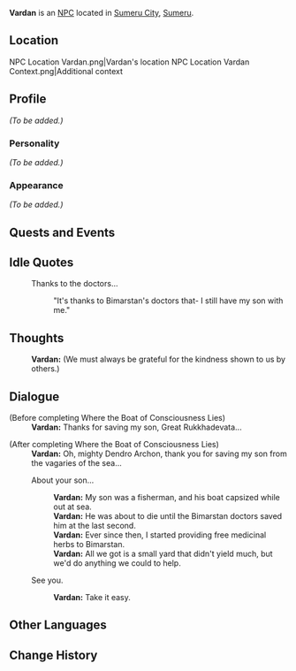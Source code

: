 {{Meta
|missing_NPC_profile  = yes
}}
{{Character Infobox
|type             = NPC
|image            = NPC Vardan.png
|region           = Sumeru
|affiliation      = 
|title            = Herb Farmer
|dialoguereward   = 
|ancestry         = <!-- Clan/family -->
|father           = 
|mother           = 
|spouse           = 
|sibling          = 
|child            = Gurgen
|childNote        = son
|relative         = 
|voiceEN          = 
|voiceCN          = 
|voiceJP          = 
}}
'''Vardan''' is an [[NPC]] located in [[Sumeru City]], [[Sumeru]].

==Location==
<gallery>
NPC Location Vardan.png|Vardan's location
NPC Location Vardan Context.png|Additional context
</gallery>

==Profile==
''(To be added.)''

===Personality===
''(To be added.)''

===Appearance===
''(To be added.)''

==Quests and Events==
{{Quests and Events}}

==Idle Quotes==
{{Dialogue start}}
: {{DIcon|Idle}} Thanks to the doctors...
:: {{A|VO Vardan 01.ogg}} "It's thanks to Bimarstan's doctors that- I still have my son with me."
{{Dialogue end}}

==Thoughts==
{{All Schemes to Know Explanation|name=Vardan}}
:{{A|VO Vardan All Schemes to Know 01.ogg}} '''Vardan:''' (We must always be grateful for the kindness shown to us by others.)

==Dialogue==
{{Dialogue start}}
;(Before completing Where the Boat of Consciousness Lies)
:'''Vardan:''' Thanks for saving my son, Great Rukkhadevata...

;(After completing Where the Boat of Consciousness Lies)
:'''Vardan:''' Oh, mighty Dendro Archon, thank you for saving my son from the vagaries of the sea...

:{{DIcon}} About your son...
::'''Vardan:''' My son was a fisherman, and his boat capsized while out at sea.
::'''Vardan:''' He was about to die until the Bimarstan doctors saved him at the last second.
::'''Vardan:''' Ever since then, I started providing free medicinal herbs to Bimarstan.
::'''Vardan:''' All we got is a small yard that didn't yield much, but we'd do anything we could to help.
:{{DIcon}} See you.
::'''Vardan:''' Take it easy.
{{Dialogue end}}
<!--
==Event Dialogue==
===Event Name===
{{Dialogue start}}
:'''{{subst:PAGENAME}}:'''
{{Dialogue end}}

==Trivia==
* 
-->

==Other Languages==
{{Other Languages
|default_hidden = 1
|en      = Vardan
|zhs     = 瓦尔坦
|zhs_rm  = Wǎ'ěrtǎn
|zht     = 瓦爾坦
|zht_rm  = Wǎ'ěrtǎn
|ja      = ヴァルダン
|ja_rm   = Varudan
|ko      = 바르단
|ko_rm   = Bareudan
|es      = Vardan
|fr      = Vardan
|ru      = Вардан
|th      = Vardan
|vi      = Vardan
|de      = Vardan
|id      = Vardan
|pt      = Vardan
|tr      = Vardan
|it      = Vardan
}}

==Change History==
{{Change History|3.0}}
<!--
==References==
{{Reflist}}
-->